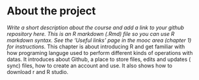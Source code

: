 
# About the project

*Write a short description about the course and add a link to your github repository here. This is an R markdown (.Rmd) file so you can use R markdown syntax. See the 'Useful links' page in the mooc area (chapter 1) for instructions.*
This chapter is about introducing R and get familiar with how programing languge used to perform different kinds of operations with datas. It introduces about Github, a place to store files, edits and updates ( sync) files, how to create an account and use. It also shows how to download r and R studio.
